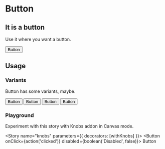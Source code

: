 

<Meta title="Sparkle|Button" component={Button} />

# Button

## It is a button

Use it where you want a button.

<Preview withToolbar>
  <Story name="standard">
    <Button>Button</Button>
  </Story>
</Preview>

<Props of={Button} />

## Usage

### Variants

Button has some variants, maybe.

<Story name="variants">
  <div>
    <Button>Button</Button>
    <Button>Button</Button>
    <Button>Button</Button>
    <Button>Button</Button>
  </div>
</Story>

### Playground

Experiment with this story with Knobs addon in Canvas mode.

<Story name="knobs" parameters={{ decorators: [withKnobs] }}>
  <Button onClick={action('clicked')} disabled={boolean('Disabled', false)}>
    Button
  </Button>
</Story>
